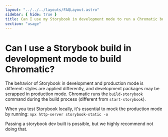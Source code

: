 ```yaml
---
layout: "../../../layouts/FAQLayout.astro"
sidebar: { hide: true }
title: Can I use my Storybook in development mode to run a Chromatic build?
section: "usage"
---
```


# Can I use a Storybook build in development mode to build Chromatic?

The behavior of Storybook in development and production mode is different: styles are applied differently, and development packages may be scrapped in production mode. Chromatic runs the `build-storybook` command during the build process (different from `start-storybook`).

When you test Storybook locally, it's essential to mock the production mode by running: `npx http-server storybook-static -o`

Passing a storybook dev built is possible, but we highly recommend not doing that.